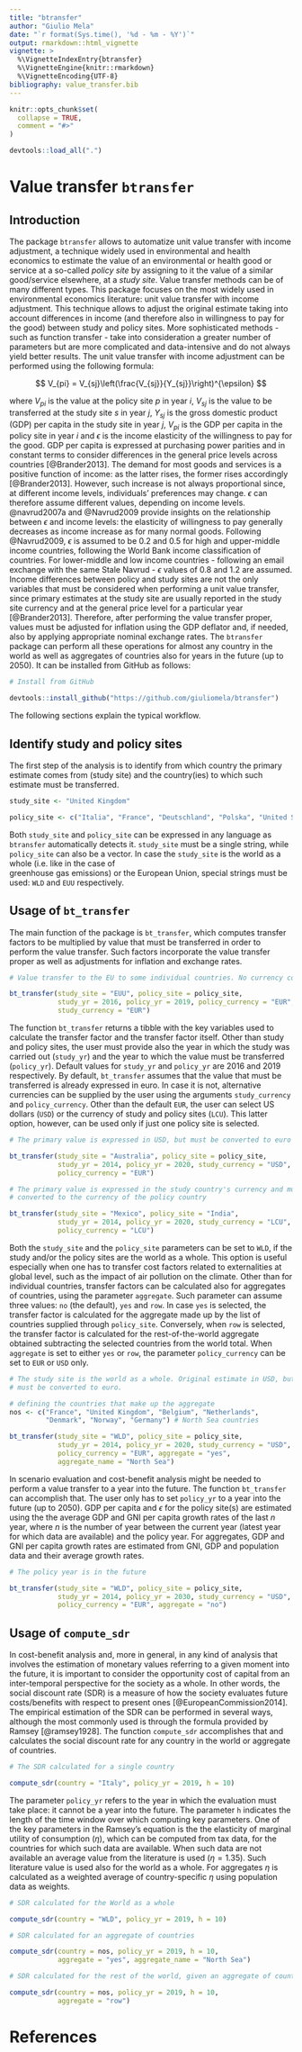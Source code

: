 ```yaml
---
title: "btransfer"
author: "Giulio Mela"
date: "`r format(Sys.time(), '%d - %m - %Y')`"
output: rmarkdown::html_vignette
vignette: >
  %\VignetteIndexEntry{btransfer}
  %\VignetteEngine{knitr::rmarkdown}
  %\VignetteEncoding{UTF-8}
bibliography: value_transfer.bib
---
```


```r
knitr::opts_chunk$set(
  collapse = TRUE,
  comment = "#>"
)
```

```r
devtools::load_all(".")
```

# Value transfer `btransfer`

## Introduction {#intro}

The package `btransfer` allows to automatize unit value transfer with income
adjustment, a technique widely used in environmental and health economics to estimate
the value of an environmental or health good or service at a so-called _policy site_
by assigning to it the value of a similar good/service elsewhere, at a _study site_.
Value transfer methods can be of many different types. This package focuses on the
most widely used in environmental economics literature: unit value transfer with 
income adjustment.
This technique allows to adjust the original estimate taking into account differences
in income (and therefore also in willingness to pay for the good) between study and
policy sites. More sophisticated methods - such as function transfer - take into
consideration a greater number of parameters but are more complicated and
data-intensive and do not always yield better results.
The unit value transfer with income adjustment can be performed using the following
formula:

$$
V_{pi} = V_{sj}\left(\frac{V_{sj}}{Y_{sj}}\right)^{\epsilon}
$$

where $V_{pi}$ is the value at the policy site $p$ in year $i$, $V_{sj}$ is the
value to be transferred at the study site $s$ in year $j$, $Y_{sj}$ is the gross
domestic product (GDP) per capita in the study site in year $j$, $V_{pi}$ is the
GDP per capita in the policy site in year $i$ and $\epsilon$ is the income
elasticity of the willingness to pay for the good.
GDP per capita is expressed at purchasing power parities and in constant terms to
consider differences in the general price levels across countries [@Brander2013].
The demand for most goods and services is a positive function of income: as the 
latter rises, the former rises accordingly [@Brander2013]. However, such increase is not always
proportional since, at different income levels, individuals' preferences may change.
$\epsilon$ can therefore assume different values, depending on income levels.
@navrud2007a and @Navrud2009 provide insights on the relationship between $\epsilon$
and income levels: the elasticity of willingness to pay generally decreases as
income increase as for many normal goods. Following @Navrud2009, $\epsilon$ is assumed
to be $0.2$ and $0.5$ for high and upper-middle income countries, following the
World Bank income classification of countries. For lower-middle and low income
countries - following an email exchange with the same Stale Navrud - $\epsilon$ 
values of $0.8$ and $1.2$ are assumed.
Income differences between policy and study sites are not the only variables that
must be considered when performing a unit value transfer, since primary estimates
at the study site are usually reported in the study site currency and at the general
price level for a particular year [@Brander2013]. Therefore, after performing the
value transfer proper, values must be adjusted for inflation using the GDP deflator
and, if needed, also by applying appropriate nominal exchange rates.
The `btransfer` package can perform all these operations for almost any country
in the world as well as aggregates of countries also for years in the future
(up to 2050). It can be installed from GitHub as follows:

```r

# Install from GitHub

devtools::install_github("https://github.com/giuliomela/btransfer")

```


The following sections explain the typical workflow.

## Identify study and policy sites {#study-policy}

The first step of the analysis is to identify from which country the primary
estimate comes from (study site) and the country(ies) to which such estimate
must be transferred.

```r

study_site <- "United Kingdom"

policy_site <- c("Italia", "France", "Deutschland", "Polska", "United States")

```

Both `study_site` and `policy_site` can be expressed in any language as `btransfer`
automatically detects it. `study_site` must be a single string, while `policy_site`
can also be a vector.
In case the `study_site` is the world as a whole (i.e. like in the case of  
greenhouse gas emissions) or the European Union, special strings must be used:
`WLD` and `EUU` respectively.

## Usage of `bt_transfer`

The main function of the package is `bt_transfer`, which computes transfer factors
to be multiplied by value that must be transferred in order to perform the value
transfer. Such factors incorporate the value transfer proper as well as adjustments
for inflation and exchange rates.

```r

# Value transfer to the EU to some individual countries. No currency conversion.

bt_transfer(study_site = "EUU", policy_site = policy_site, 
            study_yr = 2016, policy_yr = 2019, policy_currency = "EUR",
            study_currency = "EUR")

```

The function `bt_transfer` returns a tibble with the key variables used to calculate
the transfer factor and the transfer factor itself. Other than study and policy
sites, the user must provide also the year in which the study was carried out 
(`study_yr`) and the year to which the value must be transferred (`policy_yr`).
Default values for `study_yr` and `policy_yr` are 2016 and 2019 respectively.
By default, `bt_transfer` assumes that the value that must be transferred is
already expressed in euro. In case it is not, alternative currencies can be
supplied by the user using the arguments `study_currency` and `policy_currency`.
Other than the default `EUR`, the user can select US dollars (`USD`) or the currency
of study and policy sites (`LCU`). This latter option, however, can be used only
if just one policy site is selected.

```r

# The primary value is expressed in USD, but must be converted to euro

bt_transfer(study_site = "Australia", policy_site = policy_site, 
            study_yr = 2014, policy_yr = 2020, study_currency = "USD",
            policy_currency = "EUR")

```

```r

# The primary value is expressed in the study country's currency and must be
# converted to the currency of the policy country

bt_transfer(study_site = "Mexico", policy_site = "India", 
            study_yr = 2014, policy_yr = 2020, study_currency = "LCU",
            policy_currency = "LCU")

```


Both the `study_site` and the `policy_site` parameters can be set to `WLD`, if
the study and/or the policy sites are the world as a whole. This option is
useful especially when one has to transfer cost factors related to externalities
at global level, such as the impact of air pollution on the climate.
Other than for individual countries, transfer factors can be calculated also for
aggregates of countries, using the parameter `aggregate`. Such parameter can assume
three values: `no` (the default), `yes` and `row`. In case `yes` is selected,
the transfer factor is calculated for the aggregate made up by the list of 
countries supplied through `policy_site`. Conversely, when `row` is selected,
the transfer factor is calculated for the rest-of-the-world aggregate obtained
subtracting the selected countries from the world total. When `aggregate` is set
to either `yes` or `row`, the parameter `policy_currency` can be set to `EUR` or
`USD` only.

```r

# The study site is the world as a whole. Original estimate in USD, but value
# must be converted to euro.

# defining the countries that make up the aggregate
nos <- c("France", "United Kingdom", "Belgium", "Netherlands",
         "Denmark", "Norway", "Germany") # North Sea countries

bt_transfer(study_site = "WLD", policy_site = policy_site, 
            study_yr = 2014, policy_yr = 2020, study_currency = "USD",
            policy_currency = "EUR", aggregate = "yes",
            aggregate_name = "North Sea")


```

In scenario evaluation and cost-benefit analysis might be needed to perform a 
value transfer to a year into the future. The function `bt_transfer` can
accomplish that. The user only has to set `policy_yr` to a year into the future
(up to 2050). GDP per capita and $\epsilon$ for the policy site(s) are estimated
using the the average GDP and GNI per capita growth rates of the last $n$ year,
where $n$ is the number of year between the current year (latest year for which
data are available) and the policy year. For aggregates, GDP and GNI per capita
growth rates are estimated from GNI, GDP and population data and their average
growth rates.

```r

# The policy year is in the future

bt_transfer(study_site = "WLD", policy_site = policy_site, 
            study_yr = 2014, policy_yr = 2030, study_currency = "USD",
            policy_currency = "EUR", aggregate = "no")


```

## Usage of `compute_sdr`

In cost-benefit analysis and, more in general, in any kind of analysis that
involves the estimation of monetary values referring to a given moment into the
future, it is important to consider the opportunity cost of capital from an
inter-temporal perspective for the society as a whole. In other words, the 
social discount rate (SDR) is a measure of how the society evaluates future
costs/benefits with respect to present ones [@EuropeanCommission2014].
The empirical estimation of the SDR can be performed in several ways, although
the most commonly used is through the formula provided by Ramsey [@ramsey1928].
The function `compute_sdr` accomplishes that and calculates the social discount
rate for any country in the world or aggregate of countries.

```r

# The SDR calculated for a single country

compute_sdr(country = "Italy", policy_yr = 2019, h = 10)

```

The parameter `policy_yr` refers to the year in which the evaluation must take 
place: it cannot be a year into the future. The parameter `h` indicates the 
length of the time window over which computing key parameters.
One of the key parameters in the Ramsey's equation is the the elasticity of
marginal utility of consumption ($\eta$), which can be computed from tax data, 
for the countries for which such data are available. When such data are not
available an average value from the literature is used ($\eta = 1.35$). Such
literature value is used also for the world as a whole. For aggregates $\eta$
is calculated as a weighted average of country-specific $\eta$ using population
data as weights.

```r

# SDR calculated for the World as a whole

compute_sdr(country = "WLD", policy_yr = 2019, h = 10)


```

```r

# SDR calculated for an aggregate of countries

compute_sdr(country = nos, policy_yr = 2019, h = 10,
            aggregate = "yes", aggregate_name = "North Sea")

```

```r

# SDR calculated for the rest of the world, given an aggregate of countries

compute_sdr(country = nos, policy_yr = 2019, h = 10,
            aggregate = "row")

```

# References {-}

